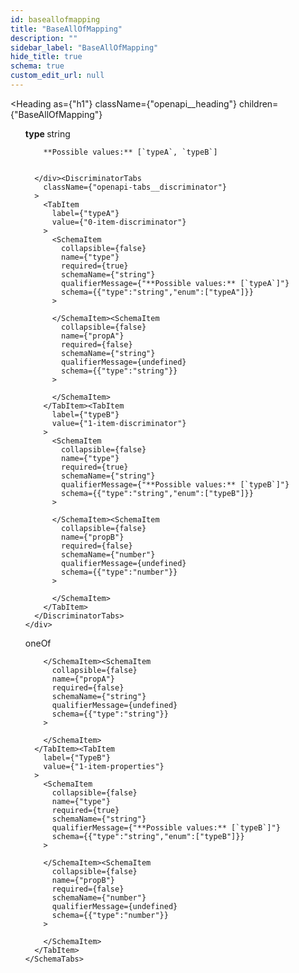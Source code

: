 ```yaml
---
id: baseallofmapping
title: "BaseAllOfMapping"
description: ""
sidebar_label: "BaseAllOfMapping"
hide_title: true
schema: true
custom_edit_url: null
---
```



<Heading
  as={"h1"}
  className={"openapi__heading"}
  children={"BaseAllOfMapping"}
>
</Heading>





<ul>
  <div
    className={"openapi-discriminator__item openapi-schema__list-item"}
  >
    <div>
      <span
        className={"openapi-schema__container"}
      >
        <strong
          className={"openapi-discriminator__name openapi-schema__property"}
        >
          type
        </strong><span
          className={"openapi-schema__name"}
        >
           string
        </span>
      </span><div
        style={{"paddingLeft":"1rem"}}
      >
        
        
        **Possible values:** [`typeA`, `typeB`]
        
        
      </div><DiscriminatorTabs
        className={"openapi-tabs__discriminator"}
      >
        <TabItem
          label={"typeA"}
          value={"0-item-discriminator"}
        >
          <SchemaItem
            collapsible={false}
            name={"type"}
            required={true}
            schemaName={"string"}
            qualifierMessage={"**Possible values:** [`typeA`]"}
            schema={{"type":"string","enum":["typeA"]}}
          >
            
          </SchemaItem><SchemaItem
            collapsible={false}
            name={"propA"}
            required={false}
            schemaName={"string"}
            qualifierMessage={undefined}
            schema={{"type":"string"}}
          >
            
          </SchemaItem>
        </TabItem><TabItem
          label={"typeB"}
          value={"1-item-discriminator"}
        >
          <SchemaItem
            collapsible={false}
            name={"type"}
            required={true}
            schemaName={"string"}
            qualifierMessage={"**Possible values:** [`typeB`]"}
            schema={{"type":"string","enum":["typeB"]}}
          >
            
          </SchemaItem><SchemaItem
            collapsible={false}
            name={"propB"}
            required={false}
            schemaName={"number"}
            qualifierMessage={undefined}
            schema={{"type":"number"}}
          >
            
          </SchemaItem>
        </TabItem>
      </DiscriminatorTabs>
    </div>
  </div><div>
    <span
      className={"badge badge--info"}
      style={{"marginBottom":"1rem"}}
    >
      oneOf
    </span><SchemaTabs>
      <TabItem
        label={"TypeA"}
        value={"0-item-properties"}
      >
        <SchemaItem
          collapsible={false}
          name={"type"}
          required={true}
          schemaName={"string"}
          qualifierMessage={"**Possible values:** [`typeA`]"}
          schema={{"type":"string","enum":["typeA"]}}
        >
          
        </SchemaItem><SchemaItem
          collapsible={false}
          name={"propA"}
          required={false}
          schemaName={"string"}
          qualifierMessage={undefined}
          schema={{"type":"string"}}
        >
          
        </SchemaItem>
      </TabItem><TabItem
        label={"TypeB"}
        value={"1-item-properties"}
      >
        <SchemaItem
          collapsible={false}
          name={"type"}
          required={true}
          schemaName={"string"}
          qualifierMessage={"**Possible values:** [`typeB`]"}
          schema={{"type":"string","enum":["typeB"]}}
        >
          
        </SchemaItem><SchemaItem
          collapsible={false}
          name={"propB"}
          required={false}
          schemaName={"number"}
          qualifierMessage={undefined}
          schema={{"type":"number"}}
        >
          
        </SchemaItem>
      </TabItem>
    </SchemaTabs>
  </div><SchemaItem
    collapsible={false}
    name={"sharedProp"}
    required={false}
    schemaName={"string"}
    qualifierMessage={undefined}
    schema={{"type":"string"}}
  >
    
  </SchemaItem>
</ul>
            